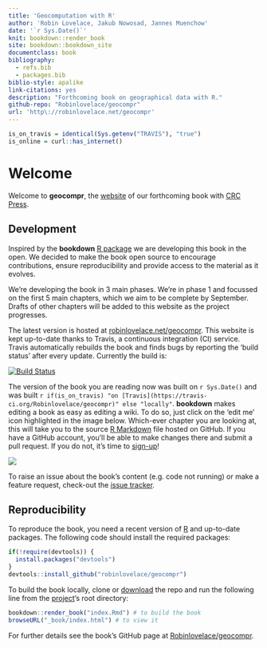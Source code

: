 ```yaml
--- 
title: 'Geocomputation with R'
author: 'Robin Lovelace, Jakub Nowosad, Jannes Muenchow'
date: '`r Sys.Date()`'
knit: bookdown::render_book
site: bookdown::bookdown_site
documentclass: book
bibliography:
  - refs.bib
  - packages.bib
biblio-style: apalike
link-citations: yes
description: "Forthcoming book on geographical data with R."
github-repo: "Robinlovelace/geocompr"
url: 'http\://robinlovelace.net/geocompr'
---
```


```r
is_on_travis = identical(Sys.getenv("TRAVIS"), "true")
is_online = curl::has_internet()
```

# Welcome {-}

Welcome to **geocompr**, the [website](http://robinlovelace.net/geocompr) of our forthcoming book with [CRC Press](https://www.crcpress.com/Chapman--HallCRC-The-R-Series/book-series/CRCTHERSER).

## Development {-}

Inspired by the **bookdown** [R package](https://github.com/rstudio/bookdown) we are developing this book in the open.
We decided to make the book open source to encourage contributions, ensure reproducibility and provide access to the material as it evolves.

We're developing the book in 3 main phases.
We're in phase 1 and focussed on the first 5 main chapters, which we aim to be complete by September.
Drafts of other chapters will be added to this website as the project progresses.

The latest version is hosted at [robinlovelace.net/geocompr](http://robinlovelace.net/geocompr).
This website is kept up-to-date thanks to Travis, a continuous integration (CI) service.
Travis automatically rebuilds the book and finds bugs by reporting the 'build status' after every update.
Currently the build is:

[![Build Status](https://travis-ci.org/Robinlovelace/geocompr.svg?branch=master)](https://travis-ci.org/Robinlovelace/geocompr) 

The version of the book you are reading now was built on `r Sys.Date()` and was built `r if(is_on_travis) "on [Travis](https://travis-ci.org/Robinlovelace/geocompr)" else "locally"`.
**bookdown** makes editing a book as easy as editing a wiki.
To do so, just click on the 'edit me' icon highlighted in the image below.
Which-ever chapter you are looking at, this will take you to the source [R Markdown](http://rmarkdown.rstudio.com/) file hosted on GitHub. If you have a GitHub account, you'll be able to make changes there and submit a pull request. If you do not, it's time to [sign-up](https://github.com/)! 

[![](figures/editme.png)](https://github.com/Robinlovelace/geocompr/edit/master/index.Rmd)

To raise an issue about the book's content (e.g. code not running) or make a feature request, check-out the [issue tracker](https://github.com/Robinlovelace/geocompr/issues).

## Reproducibility {-}

To reproduce the book, you need a recent version of [R](https://cran.r-project.org/) and up-to-date packages.
The following code should install the required packages:

```r
if(!require(devtools)) {
  install.packages("devtools")
}
devtools::install_github("robinlovelace/geocompr")
```

To build the book locally, clone or [download](https://github.com/Robinlovelace/geocompr/archive/master.zip) the repo and run the following line from the [project](https://github.com/Robinlovelace/geocompr/blob/master/geocompr.Rproj)'s root directory:

```r
bookdown::render_book("index.Rmd") # to build the book
browseURL("_book/index.html") # to view it
```

For further details see the book's GitHub page at [Robinlovelace/geocompr](https://github.com/Robinlovelace/geocompr#geocomputation-with-r).

<!-- ## Acknowledgements {-} -->
<!-- add list of people who helped with this book -->

